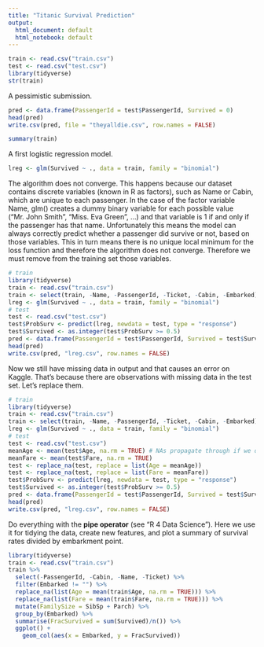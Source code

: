```yaml
---
title: "Titanic Survival Prediction"
output:
  html_document: default
  html_notebook: default
---
```


```r
train <- read.csv("train.csv")
test <- read.csv("test.csv")
library(tidyverse)
str(train)
```

A pessimistic submission.
```r
pred <- data.frame(PassengerId = test$PassengerId, Survived = 0)
head(pred)
write.csv(pred, file = "theyalldie.csv", row.names = FALSE)
```


```r
summary(train)
```

A first logistic regression model.
```r
lreg <- glm(Survived ~ ., data = train, family = "binomial")
```
The algorithm does not converge. This happens because our dataset contains discrete variables (known in R as factors), such as Name or Cabin, which are unique to each passenger.
In the case of the factor variable Name, glm() creates a dummy binary variable for each possible value ("Mr. John Smith", "Miss. Eva Green", ...) and that variable is 1 if and only if the passenger has that name.
Unfortunately this means the model can always correctly predict whether a passenger did survive or not, based on those variables.
This in turn means there is no unique local minimum for the loss function and therefore the algorithm does not converge.
Therefore we must remove from the training set those variables.
```r
# train
library(tidyverse)
train <- read.csv("train.csv")
train <- select(train, -Name, -PassengerId, -Ticket, -Cabin, -Embarked)
lreg <- glm(Survived ~ ., data = train, family = "binomial")
# test
test <- read.csv("test.csv")
test$ProbSurv <- predict(lreg, newdata = test, type = "response")
test$Survived <- as.integer(test$ProbSurv >= 0.5)
pred <- data.frame(PassengerId = test$PassengerId, Survived = test$Survived)
head(pred)
write.csv(pred, "lreg.csv", row.names = FALSE)
```

Now we still have missing data in output and that causes an error on Kaggle.
That's because there are observations with missing data in the test set.
Let's replace them.
```r
# train
library(tidyverse)
train <- read.csv("train.csv")
train <- select(train, -Name, -PassengerId, -Ticket, -Cabin, -Embarked)
lreg <- glm(Survived ~ ., data = train, family = "binomial")
# test
test <- read.csv("test.csv")
meanAge <- mean(test$Age, na.rm = TRUE) # NAs propagate through if we don't set na.rm=TRUE
meanFare <- mean(test$Fare, na.rm = TRUE)
test <- replace_na(test, replace = list(Age = meanAge))
test <- replace_na(test, replace = list(Fare = meanFare))
test$ProbSurv <- predict(lreg, newdata = test, type = "response")
test$Survived <- as.integer(test$ProbSurv >= 0.5)
pred <- data.frame(PassengerId = test$PassengerId, Survived = test$Survived)
head(pred)
write.csv(pred, "lreg.csv", row.names = FALSE)
```

Do everything with the **pipe operator** (see "R 4 Data Science").
Here we use it for tidying the data, create new features, and plot a summary of survival rates divided by embarkment point.
```r
library(tidyverse)
train <- read.csv("train.csv")
train %>%
  select(-PassengerId, -Cabin, -Name, -Ticket) %>%
  filter(Embarked != "") %>%
  replace_na(list(Age = mean(train$Age, na.rm = TRUE))) %>%
  replace_na(list(Fare = mean(train$Fare, na.rm = TRUE))) %>%
  mutate(FamilySize = SibSp + Parch) %>%
  group_by(Embarked) %>%
  summarise(FracSurvived = sum(Survived)/n()) %>%
  ggplot() +
    geom_col(aes(x = Embarked, y = FracSurvived))
```

